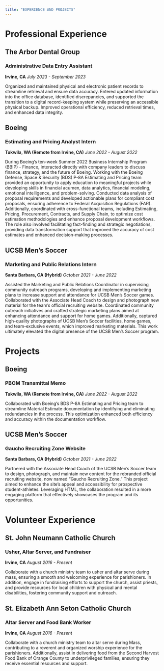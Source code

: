 ```yaml
---
title: "EXPERIENCE AND PROJECTS"
---
```


# Professional Experience

## The Arbor Dental Group
### Administrative Data Entry Assistant
**Irvine, CA**
*July 2023 - September 2023*

Organized and maintained physical and electronic patient records to streamline retrieval and ensure data accuracy. Entered updated information into the office database, identified discrepancies, and supported the transition to a digital record-keeping system while preserving an accessible physical backup. Improved operational efficiency, reduced retrieval times, and enhanced data integrity.

## Boeing
### Estimating and Pricing Analyst Intern
**Tukwila, WA (Remote from Irvine, CA)**
*June 2022 - August 2022*

During Boeing's ten-week Summer 2022 Business Internship Program (BBIP) - Finance, interacted directly with company leaders to discuss finance, strategy, and the future of Boeing. Working with the Boeing Defense, Space & Security (BDS) P-8A Estimating and Pricing team provided an opportunity to apply education to meaningful projects while developing skills in financial acumen, data analytics, financial modeling, emotional intelligence, and problem-solving. Conducted data analysis of proposal requirements and developed actionable plans for compliant cost proposals, ensuring adherence to Federal Acquisition Regulations (FAR). Additionally, coordinated with cross-functional teams, including Estimating, Pricing, Procurement, Contracts, and Supply Chain, to optimize cost estimation methodologies and enhance proposal development workflows. The role also involved facilitating fact-finding and strategic negotiations, providing data transformation support that improved the accuracy of cost estimates and enhanced decision-making processes.

## UCSB Men's Soccer
### Marketing and Public Relations Intern
**Santa Barbara, CA (Hybrid)**
*October 2021 - June 2022*

Assisted the Marketing and Public Relations Coordinator in supervising community outreach programs, developing and implementing marketing plans to increase support and attendance for UCSB Men's Soccer games. Collaborated with the Associate Head Coach to design and photograph new material for the team's official recruiting website. Coordinated community outreach initiatives and crafted strategic marketing plans aimed at enhancing attendance and support for home games. Additionally, captured high-quality photographs of UCSB Men’s Soccer facilities, home games, and team-exclusive events, which improved marketing materials. This work ultimately elevated the digital presence of the UCSB Men's Soccer program.

# Projects

## Boeing
### PBOM Transmittal Memo
**Tukwila, WA (Remote from Irvine, CA)**
*June 2022 - August 2022*

Collaborated with Boeing’s BDS P-8A Estimating and Pricing team to streamline Material Estimate documentation by identifying and eliminating redundancies in the process. This optimization enhanced both efficiency and accuracy within the documentation workflow.

## UCSB Men's Soccer
### Gaucho Recruiting Zone Website
**Santa Barbara, CA (Hybrid)**
*October 2021 - June 2022*

Partnered with the Associate Head Coach of the UCSB Men's Soccer team to design, photograph, and maintain new content for the rebranded official recruiting website, now named "Gaucho Recruiting Zone." This project aimed to enhance the site's appeal and accessibility for prospective student-athletes. Leveraging HTML, the collaboration resulted in a more engaging platform that effectively showcases the program and its opportunities.

# Volunteer Experience

## St. John Neumann Catholic Church
### Usher, Altar Server, and Fundraiser
**Irvine, CA**
*August 2016 - Present*

Collaborate with a church ministry team to usher and altar serve during mass, ensuring a smooth and welcoming experience for parishioners. In addition, engage in fundraising efforts to support the church, assist priests, and provide resources for local children with physical and mental disabilities, fostering community support and outreach.

## St. Elizabeth Ann Seton Catholic Church
### Altar Server and Food Bank Worker
**Irvine, CA**
*August 2016 - Present*

Collaborate with a church ministry team to altar serve during Mass, contributing to a reverent and organized worship experience for the parishioners. Additionally, assist in delivering food from the Second Harvest Food Bank of Orange County to underprivileged families, ensuring they receive essential resources and support.
